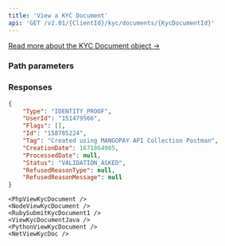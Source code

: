 ```yaml
---
title: 'View a KYC Document'  
api: 'GET /v2.01/{ClientId}/kyc/documents/{KycDocumentId}'  
---
```




[Read more about the KYC Document object →](/api-reference/kyc-documents/kyc-document-object)

### Path parameters  

<KycDocumentId />  

### Responses  

<AccordionGroup><Accordion title="200" defaultOpen>  

<Type11Response />  

<UserId2Response />  

<FlagsResponse />  

<IdResponse />  

<Tag2Response />  

<CreationDateResponse />  

<ProcessedDateResponse />  

<Status12Response />  

<RefusedReasonType1Response />  

<RefusedReasonMessageResponse /></Accordion></AccordionGroup>  

<ResponseExample>  

```json 200  
{
    "Type": "IDENTITY_PROOF",
    "UserId": "151479566",
    "Flags": [],
    "Id": "158785224",
    "Tag": "Created using MANGOPAY API Collection Postman",
    "CreationDate": 1671864905,
    "ProcessedDate": null,
    "Status": "VALIDATION_ASKED",
    "RefusedReasonType": null,
    "RefusedReasonMessage": null
}  
 ```  

</ResponseExample>  

<RequestExample>  

    <PhpViewKycDocument />
    <NodeViewKycDocument />
    <RubySubmitKycDocument1 />
    <ViewKycDocumentJava />
    <PythonViewKycDocument />
    <NetViewKycDoc />
    
</RequestExample>